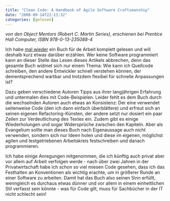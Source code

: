 ```yaml
---
title: "Clean Code: A Handbook of Agile Software Craftsmanship"
date: "2008-09-14T22:13:32"
categories: [gelesen]
---
```


*von den Object Mentors (Robert C. Martin Series),
erschienen bei Prentice Hall Computer, ISBN 978-0-13-235088-4*

Ich habe [mal wieder](/blog/2007/09/13/agile-retrospectives/) ein Buch für de Arbeit komplett gelesen und will deshalb kurz etwas darüber erzählen. Wer keine Software programmiert kann an dieser Stelle das Lesen dieses Artikels abbrechen, denn das gesamte Buch widmet sich nur einem Thema: Wie kann ich Quellcode schreiben, den andere Entwickler schnell verstehen können, der dementsprechend wartbar und trotzdem flexibel für schnelle Anpassungen ist?

Dazu geben verschiedene Autoren Tipps aus ihrer langjährigen Erfahrung und untermalen dies mit Code-Beispielen. Leider fehlt es dem Buch durch die wechselnden Autoren auch etwas an Konsistenz: Der eine verwendet seitenweise Code (den ich dann einfach überblättere) und erfreut sich an seinen eigenen Refactoring-Künsten, der andere setzt nur dosiert ein paar Zeilen zur Verdeutlichung des Textes ein. Zudem gibt es einige Wiederholungen und sogar Widersprüche zwischen den Kapiteln. Aber als Evangelium sollte man dieses Buch nach Eigenaussage auch nicht verwenden, sondern sich nur Ideen holen und diese im eigenen, möglichst agilen und testgetriebenen Arbeitskreis festschreiben und danach programmieren.

Ich habe einige Anregungen mitgenommen, die ich künftig auch privat aber vor allem auf Arbeit verfolgen werde - nach über zwei Jahren in der Privatwirtschaft habe ich schon so viel miesen Code gesehen, dass ich das Festhalten an Konventionen als wichtig erachte, um in größerer Runde an einer Software zu arbeiten. Damit hat das Buch also seinen Sinn erfüllt, wenngleich es durchaus etwas dünner und vor allem in einem einheitlichen Stil verfasst sein könnte - was für Code gilt, muss für Sachbücher in der IT nicht schlecht sein!
